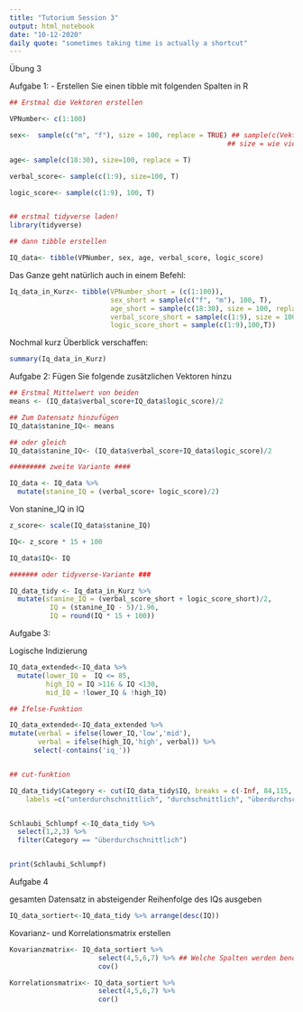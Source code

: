 ```yaml
---
title: "Tutorium Session 3"
output: html_notebook
date: "10-12-2020"
daily quote: "sometimes taking time is actually a shortcut"
---
```


Übung 3

Aufgabe 1:
- Erstellen Sie einen tibble mit folgenden Spalten in R

```r
## Erstmal die Vektoren erstellen

VPNumber<- c(1:100)

sex<-  sample(c("m", "f"), size = 100, replace = TRUE) ## sample(c(Vektor mit den Werten, die zufällig sein sollen)
                                                      ## size = wie viele Elemente?, replace = mit zurücklegen (T = Ja)

age<- sample(c(18:30), size=100, replace = T)

verbal_score<- sample(c(1:9), size=100, T)

logic_score<- sample(c(1:9), 100, T)


## erstmal tidyverse laden!
library(tidyverse)

## dann tibble erstellen

IQ_data<- tibble(VPNumber, sex, age, verbal_score, logic_score)
```

Das Ganze geht natürlich auch in einem Befehl:

```r
Iq_data_in_Kurz<- tibble(VPNumber_short = (c(1:100)),
                         sex_short = sample(c("f", "m"), 100, T),
                         age_short = sample(c(18:30), size = 100, replace = T),
                         verbal_score_short = sample(c(1:9), size = 100, T),
                         logic_score_short = sample(c(1:9),100,T))
```
 
 Nochmal kurz Überblick verschaffen:
 
```r

summary(Iq_data_in_Kurz)

```
 
Aufgabe 2:
Fügen Sie folgende zusätzlichen Vektoren hinzu

```r
## Erstmal Mittelwert von beiden
means <- (IQ_data$verbal_score+IQ_data$logic_score)/2

## Zum Datensatz hinzufügen
IQ_data$stanine_IQ<- means

## oder gleich
IQ_data$stanine_IQ<- (IQ_data$verbal_score+IQ_data$logic_score)/2

######### zweite Variante ####

IQ_data <- IQ_data %>% 
  mutate(stanine_IQ = (verbal_score+ logic_score)/2)

```

Von stanine_IQ in IQ

```r
z_score<- scale(IQ_data$stanine_IQ)

IQ<- z_score * 15 + 100

IQ_data$IQ<- IQ

####### oder tidyverse-Variante ###

IQ_data_tidy <- Iq_data_in_Kurz %>% 
  mutate(stanine_IQ = (verbal_score_short + logic_score_short)/2, 
          IQ = (stanine_IQ - 5)/1.96,
          IQ = round(IQ * 15 + 100))
```


Aufgabe 3:

Logische Indizierung

```r

IQ_data_extended<-IQ_data %>% 
  mutate(lower_IQ =  IQ <= 85,
         high_IQ = IQ >116 & IQ <130,
         mid_IQ = !lower_IQ & !high_IQ)

## Ifelse-Funktion

IQ_data_extended<-IQ_data_extended %>% 
mutate(verbal = ifelse(lower_IQ,'low','mid'),
       verbal = ifelse(high_IQ,'high', verbal)) %>%
      select(-contains('iq_'))


## cut-funktion

IQ_data_tidy$Category <- cut(IQ_data_tidy$IQ, breaks = c(-Inf, 84,115, 130), 
    labels =c("unterdurchschnittlich", "durchschnittlich", "überdurchschnittlich"), right = TRUE)


Schlaubi_Schlumpf <-IQ_data_tidy %>% 
  select(1,2,3) %>% 
  filter(Category == "überdurchschnittlich")


print(Schlaubi_Schlumpf)
```

Aufgabe 4

gesamten Datensatz in absteigender Reihenfolge des IQs ausgeben

```r

IQ_data_sortiert<-IQ_data_tidy %>% arrange(desc(IQ))

```

Kovarianz- und Korrelationsmatrix erstellen

```r
Kovarianzmatrix<- IQ_data_sortiert %>% 
                      select(4,5,6,7) %>% ## Welche Spalten werden benötigt 
                      cov()

Korrelationsmatrix<- IQ_data_sortiert %>% 
                      select(4,5,6,7) %>% 
                      cor()
```

